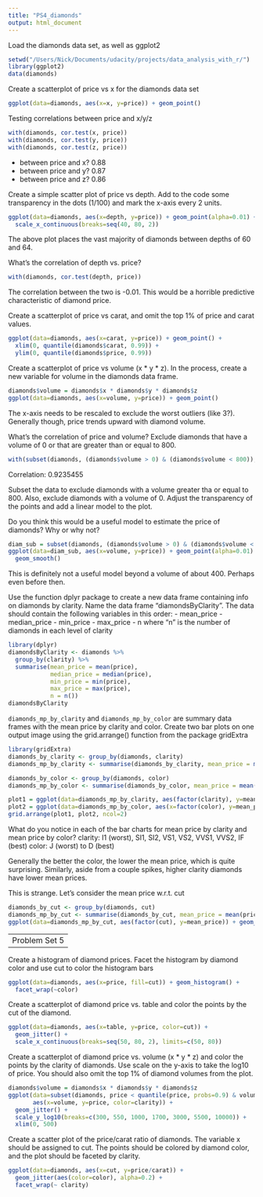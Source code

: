 ```yaml
---
title: "PS4_diamonds"
output: html_document
---
```


Load the diamonds data set, as well as ggplot2
```r
setwd("/Users/Nick/Documents/udacity/projects/data_analysis_with_r/")
library(ggplot2)
data(diamonds)
```


Create a scatterplot of price vs x for the diamonds data set
```r
ggplot(data=diamonds, aes(x=x, y=price)) + geom_point()
```


Testing correlations between price and x/y/z
```r
with(diamonds, cor.test(x, price))
with(diamonds, cor.test(y, price))
with(diamonds, cor.test(z, price))
```
- between price and x? 0.88
- between price and y? 0.87
- between price and z? 0.86


Create a simple scatter plot of price vs depth. Add to the code some transparency in the dots (1/100) and mark the x-axis every 2 units.
```r
ggplot(data=diamonds, aes(x=depth, y=price)) + geom_point(alpha=0.01) +
  scale_x_continuous(breaks=seq(40, 80, 2))
```
The above plot places the vast majority of diamonds between depths of 60 and 64.


What's the correlation of depth vs. price?
```r
with(diamonds, cor.test(depth, price))
```
The correlation between the two is -0.01. This would be a horrible predictive characteristic of diamond price.


Create a scatterplot of price vs carat, and omit the top 1% of price and carat values.
```r
ggplot(data=diamonds, aes(x=carat, y=price)) + geom_point() + 
  xlim(0, quantile(diamonds$carat, 0.99)) +
  ylim(0, quantile(diamonds$price, 0.99))
```


Create a scatterplot of price vs volume (x * y * z). In the process, create a new variable for volume in the diamonds data frame.
```r
diamonds$volume = diamonds$x * diamonds$y * diamonds$z
ggplot(data=diamonds, aes(x=volume, y=price)) + geom_point()
```
The x-axis needs to be rescaled to exclude the worst outliers (like 3?). Generally though, price trends upward with diamond volume.


What's the correlation of price and volume? Exclude diamonds that have a volume of 0 or that are greater than or equal to 800.
```r
with(subset(diamonds, (diamonds$volume > 0) & (diamonds$volume < 800)), cor.test(volume, price))
```
Correlation: 0.9235455


Subset the data to exclude diamonds with a volume greater tha or equal to 800. Also, exclude diamonds with a volume of 0. Adjust the transparency of the points and add a linear model to the plot.

Do you think this would be a useful model to estimate the price of diamonds? Why or why not?
```r
diam_sub = subset(diamonds, (diamonds$volume > 0) & (diamonds$volume < 800))
ggplot(data=diam_sub, aes(x=volume, y=price)) + geom_point(alpha=0.01) +
  geom_smooth()
```
This is definitely not a useful model beyond a volume of about 400. Perhaps even before then.


Use the function dplyr package to create a new data frame containing info on diamonds by clarity. Name the data frame "diamondsByClarity". The data should contain the following variables in this order:
- mean_price
- median_price
- min_price
- max_price
- n
where "n" is the number of diamonds in each level of clarity
```r
library(dplyr)
diamondsByClarity <- diamonds %>%
  group_by(clarity) %>%
  summarise(mean_price = mean(price),
            median_price = median(price),
            min_price = min(price),
            max_price = max(price),
            n = n())
diamondsByClarity
```


`diamonds_mp_by_clarity` and `diamonds_mp_by_color` are summary data frames with the mean price by clarity and color. Create two bar plots on one output image using the grid.arrange() function from the package gridExtra
```r
library(gridExtra)
diamonds_by_clarity <- group_by(diamonds, clarity)
diamonds_mp_by_clarity <- summarise(diamonds_by_clarity, mean_price = mean(price))

diamonds_by_color <- group_by(diamonds, color)
diamonds_mp_by_color <- summarise(diamonds_by_color, mean_price = mean(price))

plot1 = ggplot(data=diamonds_mp_by_clarity, aes(factor(clarity), y=mean_price)) + geom_bar(stat="identity")
plot2 = ggplot(data=diamonds_mp_by_color, aes(x=factor(color), y=mean_price)) + geom_bar(stat="identity")
grid.arrange(plot1, plot2, ncol=2)
```


What do you notice in each of the bar charts for mean price by clarity and mean price by color?
clarity: I1 (worst), SI1, SI2, VS1, VS2, VVS1, VVS2, IF (best)
color: J (worst) to D (best)

Generally the better the color, the lower the mean price, which is quite surprising. Similarly, aside from a couple spikes, higher clarity diamonds have lower mean prices.

This is strange. Let's consider the mean price w.r.t. cut
```r
diamonds_by_cut <- group_by(diamonds, cut)
diamonds_mp_by_cut <- summarise(diamonds_by_cut, mean_price = mean(price))
ggplot(data=diamonds_mp_by_cut, aes(factor(cut), y=mean_price)) + geom_bar(stat="identity")
```


---
Problem Set 5
---
Create a histogram of diamond prices. Facet the histogram by diamond color and 
use cut to color the histogram bars
```r
ggplot(data=diamonds, aes(x=price, fill=cut)) + geom_histogram() +
  facet_wrap(~color)
```

Create a scatterplot of diamond price vs.
table and color the points by the cut of
the diamond.
```r
ggplot(data=diamonds, aes(x=table, y=price, color=cut)) +
  geom_jitter() + 
  scale_x_continuous(breaks=seq(50, 80, 2), limits=c(50, 80))
```


Create a scatterplot of diamond price vs.
volume (x * y * z) and color the points by
the clarity of diamonds. Use scale on the y-axis
to take the log10 of price. You should also
omit the top 1% of diamond volumes from the plot.
```r
diamonds$volume = diamonds$x * diamonds$y * diamonds$z
ggplot(data=subset(diamonds, price < quantile(price, probs=0.9) & volume > 0),
       aes(x=volume, y=price, color=clarity)) + 
  geom_jitter() + 
  scale_y_log10(breaks=c(300, 550, 1000, 1700, 3000, 5500, 10000)) +
  xlim(0, 500)
```


Create a scatter plot of the price/carat ratio
of diamonds. The variable x should be
assigned to cut. The points should be colored
by diamond color, and the plot should be
faceted by clarity.
```r
ggplot(data=diamonds, aes(x=cut, y=price/carat)) +
  geom_jitter(aes(color=color), alpha=0.2) + 
  facet_wrap(~ clarity)
```

